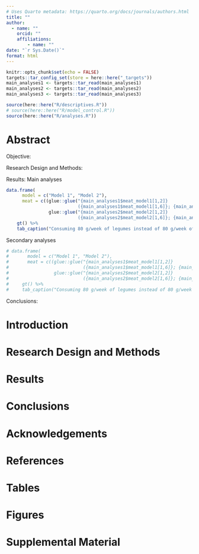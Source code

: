 ```yaml
---
# Uses Quarto metadata: https://quarto.org/docs/journals/authors.html
title: ""
author:
  - name: ""
    orcid: ""
    affiliations: 
        - name: ""
date: "`r Sys.Date()`"
format: html
---
```


```r
knitr::opts_chunk$set(echo = FALSE)
targets::tar_config_set(store = here::here("_targets"))
main_analyses1 <- targets::tar_read(main_analyses1)
main_analyses2 <- targets::tar_read(main_analyses2)
main_analyses3 <- targets::tar_read(main_analyses3)

source(here::here("R/descriptives.R"))
# source(here::here("R/model_control.R"))
source(here::here("R/analyses.R"))
```

# Abstract

Objective:

Research Design and Methods:

Results:
Main analyses
```r
data.frame(
      model = c("Model 1", "Model 2"),
      meat = c((glue::glue("{main_analyses1$meat_model1[1,2]} 
                           ({main_analyses1$meat_model1[1,6]}; {main_analyses1$meat_model1[1,7]})")),
                glue::glue("{main_analyses2$meat_model2[1,2]} 
                           ({main_analyses2$meat_model2[1,6]}; {main_analyses2$meat_model2[1,7]})"))) %>%
    gt() %>%
    tab_caption("Consuming 80 g/week of legumes instead of 80 g/week of")

```

Secondary analyses
```r
# data.frame(
#       model = c("Model 1", "Model 2"),
#       meat = c((glue::glue("{main_analyses1$meat_model1[1,2]} 
#                            ({main_analyses1$meat_model1[1,6]}; {main_analyses1$meat_model1[1,7]})")),
#                 glue::glue("{main_analyses2$meat_model2[1,2]} 
#                            ({main_analyses2$meat_model2[1,6]}; {main_analyses2$meat_model2[1,7]})"))) %>%
#     gt() %>%
#     tab_caption("Consuming 80 g/week of legumes instead of 80 g/week of")


```

Conclusions:

# Introduction 

# Research Design and Methods

# Results

# Conclusions

# Acknowledgements

# References

# Tables

# Figures

# Supplemental Material
